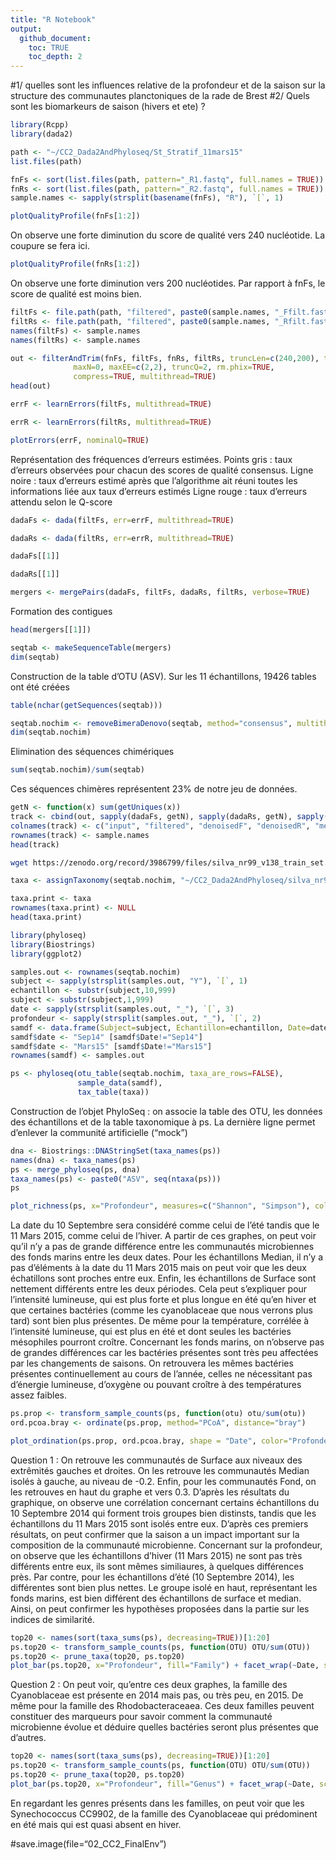 ```yaml
---
title: "R Notebook"
output: 
  github_document:
    toc: TRUE
    toc_depth: 2
---
```


#1/ quelles sont les influences relative de la profondeur et de la saison sur la structure des communautes planctoniques de la rade de Brest
#2/ Quels sont les biomarkeurs de saison (hivers et ete) ?

```r
library(Rcpp)
library(dada2)
```

```r
path <- "~/CC2_Dada2AndPhyloseq/St_Stratif_11mars15"
list.files(path)
```

```r
fnFs <- sort(list.files(path, pattern="_R1.fastq", full.names = TRUE))
fnRs <- sort(list.files(path, pattern="_R2.fastq", full.names = TRUE))
sample.names <- sapply(strsplit(basename(fnFs), "R"), `[`, 1)
```

```r
plotQualityProfile(fnFs[1:2])
```

On observe une forte diminution du score de qualité vers 240 nucléotide. La coupure se fera ici.

```r
plotQualityProfile(fnRs[1:2])
```

On observe une forte diminution vers 200 nucléotides. Par rapport à fnFs, le score de qualité est moins bien.

```r
filtFs <- file.path(path, "filtered", paste0(sample.names, "_Ffilt.fastq.gz"))
filtRs <- file.path(path, "filtered", paste0(sample.names, "_Rfilt.fastq.gz"))
names(filtFs) <- sample.names
names(filtRs) <- sample.names
```

```r
out <- filterAndTrim(fnFs, filtFs, fnRs, filtRs, truncLen=c(240,200), trimLeft =21,
              maxN=0, maxEE=c(2,2), truncQ=2, rm.phix=TRUE,
              compress=TRUE, multithread=TRUE)
head(out)
```

```r
errF <- learnErrors(filtFs, multithread=TRUE)
```

```r
errR <- learnErrors(filtRs, multithread=TRUE)
```

```r
plotErrors(errF, nominalQ=TRUE)
```

Représentation des fréquences d'erreurs estimées.
Points gris : taux d'erreurs observées pour chacun des scores de qualité consensus.
Ligne noire : taux d'erreurs estimé après que l'algorithme ait réuni toutes les informations liée aux taux d'erreurs estimés
Ligne rouge : taux d'erreurs attendu selon le Q-score

```r
dadaFs <- dada(filtFs, err=errF, multithread=TRUE)
```

```r
dadaRs <- dada(filtRs, err=errR, multithread=TRUE)
```


```r
dadaFs[[1]]
```

```r
dadaRs[[1]]
```

```r
mergers <- mergePairs(dadaFs, filtFs, dadaRs, filtRs, verbose=TRUE)
```

Formation des contigues

```r
head(mergers[[1]])
```

```r
seqtab <- makeSequenceTable(mergers)
dim(seqtab)
```

Construction de la table d'OTU (ASV). Sur les 11 échantillons, 19426 tables ont été créées
```r
table(nchar(getSequences(seqtab)))
```

```r
seqtab.nochim <- removeBimeraDenovo(seqtab, method="consensus", multithread=TRUE, verbose=TRUE)
dim(seqtab.nochim)
```

Elimination des séquences chimériques

```r
sum(seqtab.nochim)/sum(seqtab)
```
Ces séquences chimères représentent 23% de notre jeu de données.

```r
getN <- function(x) sum(getUniques(x))
track <- cbind(out, sapply(dadaFs, getN), sapply(dadaRs, getN), sapply(mergers, getN), rowSums(seqtab.nochim))
colnames(track) <- c("input", "filtered", "denoisedF", "denoisedR", "merged", "nonchim")
rownames(track) <- sample.names
head(track)
```

```bash
wget https://zenodo.org/record/3986799/files/silva_nr99_v138_train_set.fa.gz
```

```r
taxa <- assignTaxonomy(seqtab.nochim, "~/CC2_Dada2AndPhyloseq/silva_nr99_v138_train_set.fa.gz", multithread=TRUE)
```

```r
taxa.print <- taxa
rownames(taxa.print) <- NULL
head(taxa.print)
```

```r
library(phyloseq)
library(Biostrings)
library(ggplot2)
```

```r
samples.out <- rownames(seqtab.nochim)
subject <- sapply(strsplit(samples.out, "Y"), `[`, 1)
echantillon <- substr(subject,10,999)
subject <- substr(subject,1,999)
date <- sapply(strsplit(samples.out, "_"), `[`, 3)
profondeur <- sapply(strsplit(samples.out, "_"), `[`, 2)
samdf <- data.frame(Subject=subject, Echantillon=echantillon, Date=date, Profondeur=profondeur)
samdf$date <- "Sep14" [samdf$Date!="Sep14"] 
samdf$date <- "Mars15" [samdf$Date!="Mars15"] 
rownames(samdf) <- samples.out
```

```r
ps <- phyloseq(otu_table(seqtab.nochim, taxa_are_rows=FALSE), 
               sample_data(samdf), 
               tax_table(taxa))
```

Construction de l'objet PhyloSeq : on associe la table des OTU, les données des échantillons et de la table taxonomique à ps. La dernière ligne permet d'enlever la communité artificielle ("mock")

```r
dna <- Biostrings::DNAStringSet(taxa_names(ps))
names(dna) <- taxa_names(ps)
ps <- merge_phyloseq(ps, dna)
taxa_names(ps) <- paste0("ASV", seq(ntaxa(ps)))
ps
```

```r
plot_richness(ps, x="Profondeur", measures=c("Shannon", "Simpson"), color="Date")
```

La date du 10 Septembre sera considéré comme celui de l'été tandis que le 11 Mars 2015, comme celui de l'hiver.
A partir de ces graphes, on peut voir qu'il n'y a pas de grande différence entre les communautés microbiennes des fonds marins entre les deux dates. Pour les échantillons Median, il n'y a pas d'éléments à la date du 11 Mars 2015 mais on peut voir que les deux échatillons sont proches entre eux. Enfin, les échantillons de Surface sont nettement différents entre les deux périodes. Cela peut s'expliquer pour l'intensité lumineuse, qui est plus forte et plus longue en été qu'en hiver et que certaines bactéries (comme les cyanoblaceae que nous verrons plus tard) sont bien plus présentes. De même pour la température, corrélée à l'intensité lumineuse, qui est plus en été et dont seules les bactéries mésophiles pourront croître.
Concernant les fonds marins, on n'observe pas de grandes différences car les bactéries présentes sont très peu affectées par les changements de saisons. On retrouvera les mêmes bactéries présentes continuellement au cours de l'année, celles ne nécessitant pas d'énergie lumineuse, d'oxygène ou pouvant croître à des températures assez faibles.

```r
ps.prop <- transform_sample_counts(ps, function(otu) otu/sum(otu))
ord.pcoa.bray <- ordinate(ps.prop, method="PCoA", distance="bray")
```

```r
plot_ordination(ps.prop, ord.pcoa.bray, shape = "Date", color="Profondeur", title="PCoA Bray")
```

Question 1 : On retrouve les communautés de Surface aux niveaux des extrêmités gauches et droites. On les retrouve les communautés Median isolés à gauche, au niveau de -0.2. Enfin, pour les communautés Fond, on les retrouves en haut du graphe et vers 0.3.
D'après les résultats du graphique, on observe une corrélation concernant certains échantillons du 10 Septembre 2014 qui forment trois groupes bien distinsts, tandis que les échantillons du 11 Mars 2015 sont isolés entre eux. D'après ces premiers résultats, on peut confirmer que la saison a un impact important sur la composition de la communauté microbienne.
Concernant sur la profondeur, on observe que les échantillons d'hiver (11 Mars 2015) ne sont pas très différents entre eux, ils sont mêmes similiaures, à quelques différences près. Par contre, pour les échantillons d'été (10 Septembre 2014), les différentes sont bien plus nettes. Le groupe isolé en haut, représentant les fonds marins, est bien différent des échantillons de surface et median. Ainsi, on peut confirmer les hypothèses proposées dans la partie sur les indices de similarité.

```r
top20 <- names(sort(taxa_sums(ps), decreasing=TRUE))[1:20]
ps.top20 <- transform_sample_counts(ps, function(OTU) OTU/sum(OTU))
ps.top20 <- prune_taxa(top20, ps.top20)
plot_bar(ps.top20, x="Profondeur", fill="Family") + facet_wrap(~Date, scales="free_x")
```

Question 2 : On peut voir, qu'entre ces deux graphes, la famille des Cyanoblaceae est présente en 2014 mais pas, ou très peu, en 2015. De même pour la famille des Rhodobacteraceaea. Ces deux familles peuvent constituer des marqueurs pour savoir comment la communauté microbienne évolue et déduire quelles bactéries seront plus présentes que d'autres.


```r
top20 <- names(sort(taxa_sums(ps), decreasing=TRUE))[1:20]
ps.top20 <- transform_sample_counts(ps, function(OTU) OTU/sum(OTU))
ps.top20 <- prune_taxa(top20, ps.top20)
plot_bar(ps.top20, x="Profondeur", fill="Genus") + facet_wrap(~Date, scales="free_x")
```

En regardant les genres présents dans les familles, on peut voir que les Synechococcus CC9902, de la famille des Cyanoblaceae qui prédominent en été mais qui est quasi absent en hiver.

#save.image(file="02_CC2_FinalEnv")
